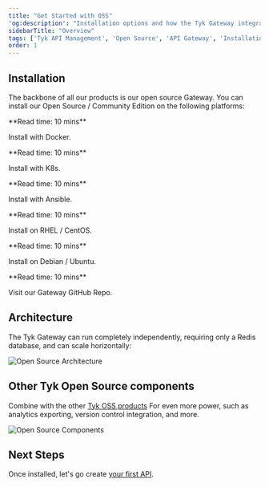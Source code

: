 ```yaml
---
title: "Get Started with OSS"
'og:description': "Installation options and how the Tyk Gateway integrates with the rest of the Tyk stack"
sidebarTitle: "Overview"
tags: ['Tyk API Management', 'Open Source', 'API Gateway', 'Installation']
order: 1
---
```



## Installation

The backbone of all our products is our open source Gateway. You can install our Open Source / Community Edition on the following platforms:

<ResponsiveGrid>


<Card href="/5.5/tyk-oss/ce-docker/" img="/img/docker.png">
**Read time: 10 mins**

Install with Docker.
</Card>

<Card href="/5.5/tyk-oss/ce-kubernetes/" img="/img/k8s.png">
**Read time: 10 mins**

Install with K8s.
</Card>

<Card href="/5.5/tyk-oss/ce-ansible/" img="/img/ansible.png">
**Read time: 10 mins**

Install with Ansible.
</Card>

<Card href="/5.5/tyk-oss/ce-redhat-rhel-centos/" img="/img/redhat-logo2.png">
**Read time: 10 mins**

Install on RHEL / CentOS.
</Card>

<Card href="/5.5/tyk-oss/ce-debian-ubuntu/" img="/img/debian-nd-753.png">
**Read time: 10 mins**

Install on Debian / Ubuntu.
</Card>

<Card href="https://github.com/TykTechnologies/tyk" img="/img/GitHub-Mark-64px.png">
**Read time: 10 mins**

Visit our Gateway GitHub Repo.
</Card>


</ResponsiveGrid>


## Architecture

The Tyk Gateway can run completely independently, requiring only a Redis database, and can scale horizontally:

<img src="/img/diagrams/oss-architecture.png" alt="Open Source Architecture" />




## Other Tyk Open Source components

Combine with the other [Tyk OSS products](/5.5/tyk-stack) For even more power, such as analytics exporting, version control integration, and more.

<img src="/img/diagrams/oss-flow.png" alt="Open Source Components" />


## Next Steps

Once installed, let's go create [your first API](/5.5/getting-started/create-api).

